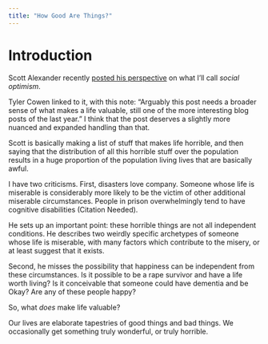 ```yaml
---
title: "How Good Are Things?"
---
```


# Introduction

Scott Alexander recently [posted his perspective](http://slatestarcodex.com/2015/12/24/how-bad-are-things/) on what I'll call _social optimism_.

Tyler Cowen linked to it, with this note: "Arguably this post needs a broader sense of what makes a life valuable, still one of the more interesting blog posts of the last year." I think that the post deserves a slightly more nuanced and expanded handling than that.

Scott is basically making a list of stuff that makes life horrible, and then saying that the distribution of all this horrible stuff over the population results in a huge proportion of the population living lives that are basically awful. 

<script src="//repl.it/embed/DEB7/0.js"></script>

I have two criticisms. First, disasters love company. Someone whose life is miserable is considerably more likely to be the victim of other additional miserable circumstances. People in prison overwhelmingly tend to have cognitive disabilities (Citation Needed).

He sets up an important point: these horrible things are not all independent conditions. He describes two weirdly specific archetypes of someone whose life is miserable, with many factors which contribute to the misery, or at least suggest that it exists.

Second, he misses the possibility that happiness can be independent from these circumstances. Is it possible to be a rape survivor and have a life worth living? Is it conceivable that someone could have dementia and be Okay? Are any of these people happy?

So, what _does_ make life valuable?

Our lives are elaborate tapestries of good things and bad things. We occasionally get something truly wonderful, or truly horrible.

